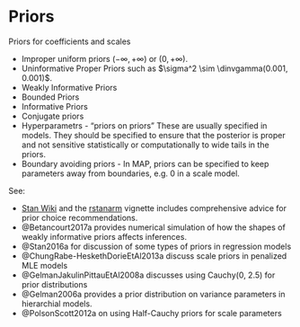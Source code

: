 # Priors

Priors for coefficients and scales 

- Improper uniform priors $(-\infty, +\infty)$ or $(0, +\infty)$.
- Uninformative Proper Priors such as $\sigma^2 \sim \dinvgamma(0.001, 0.001)$.
- Weakly Informative Priors
- Bounded Priors
- Informative Priors
- Conjugate priors
- Hyperparametrs - "priors on priors" These are usually specified in models.
    They should be specified to ensure that the posterior is proper and not
    sensitive statistically or computationally to wide tails in the priors.
- Boundary avoiding priors - In MAP, priors can be specified to keep parameters away from boundaries, e.g. 0 in a scale model.
    
See:

- [Stan Wiki](https://github.com/stan-dev/stan/wiki/Prior-Choice-Recommendations) and the [rstanarm](https://cran.r-project.org/web/packages/rstanarm/vignettes/priors.html) vignette includes comprehensive advice for prior choice recommendations.
- @Betancourt2017a provides numerical simulation of how the shapes of weakly informative priors affects inferences.
- @Stan2016a for discussion of some types of priors in regression models
- @ChungRabe-HeskethDorieEtAl2013a discuss scale priors in penalized MLE models
- @GelmanJakulinPittauEtAl2008a discusses using Cauchy(0, 2.5) for prior distributions
- @Gelman2006a provides a prior distribution on variance parameters in hierarchial models.
- @PolsonScott2012a on using Half-Cauchy priors for scale parameters

